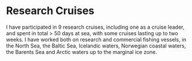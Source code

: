 # Research Cruises

I have participated in 9 research cruises, including one as a cruise leader, and spent in total > 50 days at sea, with some cruises lasting up to two weeks. I have worked both on research and commercial fishing vessels, in the North Sea, the Baltic Sea, Icelandic waters, Norwegian coastal waters, the Barents Sea and Arctic waters up to the marginal ice zone.
